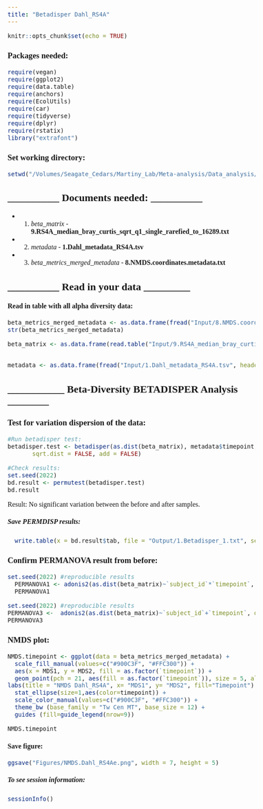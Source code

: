 ```yaml
---
title: "Betadisper Dahl_RS4A"
---
```


```{=html}
<style>

body, td {
   font-family: "Tw Cen MT";
   font-size: 16px;
}

</style>
```
```r
knitr::opts_chunk$set(echo = TRUE)

```

### Packages needed:
```r
require(vegan)
require(ggplot2)
require(data.table)
require(anchors)
require(EcolUtils)
require(car)
require(tidyverse)
require(dplyr)
require(rstatix)
library("extrafont")
```

### Set working directory:
```r
setwd("/Volumes/Seagate_Cedars/Martiny_Lab/Meta-analysis/Data_analysis/Meta_analysis/Betadisp/Dahl_2016_RS4A")
```

## __________ Documents needed: __________##

* 1. *beta_matrix* - **9.RS4A_median_bray_curtis_sqrt_q1_single_rarefied_to_16289.txt** 

* 2. *metadata* - **1.Dahl_metadata_RS4A.tsv** 

* 3. *beta_metrics_merged_metadata* - **8.NMDS.coordinates.metadata.txt** 

## __________ Read in your data _________ ##


#### Read in table with all alpha diversity data:
```r
beta_metrics_merged_metadata <- as.data.frame(fread("Input/8.NMDS.coordinates.metadata.txt", header = TRUE))
str(beta_metrics_merged_metadata)

beta_matrix <- as.data.frame(read.table("Input/9.RS4A_median_bray_curtis_sqrt_q1_single_rarefied_to_16289.txt", header = TRUE, row.names=1))


metadata <- as.data.frame(fread("Input/1.Dahl_metadata_RS4A.tsv", header = TRUE))
```


## ___________ Beta-Diversity BETADISPER Analysis ________ ##

### Test for variation dispersion of the data:
```r

#Run betadisper test:
betadisper.test <- betadisper(as.dist(beta_matrix), metadata$timepoint, type = "centroid", bias.adjust = FALSE,
       sqrt.dist = FALSE, add = FALSE)

#Check results:
set.seed(2022)
bd.result <- permutest(betadisper.test)
bd.result
```

Result: No significant variation between the before and after samples.

##### Save PERMDISP results:
```r
  write.table(x = bd.result$tab, file = "Output/1.Betadisper_1.txt", sep = "\t", row.names = TRUE, col.names = NA) 
```

### Confirm PERMANOVA result from before:
```r
set.seed(2022) #reproducible results
  PERMANOVA1 <- adonis2(as.dist(beta_matrix)~`subject_id`*`timepoint`, data=metadata, method = "bray", by="terms",permutations = 999)
  PERMANOVA1
```

```r
set.seed(2022) #reproducible results
PERMANOVA3 <-  adonis2(as.dist(beta_matrix)~`subject_id`+`timepoint`, data=metadata, method = "bray", by="terms",permutations = 999)
PERMANOVA3
```


### NMDS plot:
```r
NMDS.timepoint <- ggplot(data = beta_metrics_merged_metadata) +
  scale_fill_manual(values=c("#900C3F", "#FFC300")) +
  aes(x = MDS1, y = MDS2, fill = as.factor(`timepoint`)) + 
  geom_point(pch = 21, aes(fill = as.factor(`timepoint`)), size = 5, alpha = 0.7) +
labs(title = "NMDS Dahl_RS4A", x= "MDS1", y= "MDS2", fill="Timepoint") +
  stat_ellipse(size=1,aes(color=timepoint)) +
  scale_color_manual(values=c("#900C3F", "#FFC300")) +
  theme_bw (base_family = "Tw Cen MT", base_size = 12) +
  guides (fill=guide_legend(nrow=9))

NMDS.timepoint
```

#### Save figure:
```r
ggsave("Figures/NMDS.Dahl_RS4Ae.png", width = 7, height = 5)
```


##### To see session information:
```r
sessionInfo()
```
